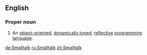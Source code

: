 ==English==
{{wikipedia}}

===Proper noun===
{{en-proper-noun}}

# {{computing}} An [[object-oriented]], [[dynamically typed]], [[reflective]] [[programming language]].

[[de:Smalltalk]]
[[ru:Smalltalk]]
[[zh:Smalltalk]]